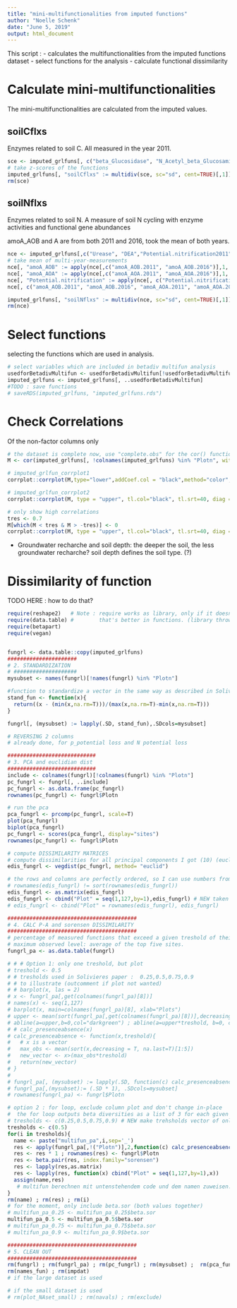 ```yaml
---
title: "mini-multifunctionalities from imputed functions"
author: "Noelle Schenk"
date: "June 5, 2019"
output: html_document
---
```

This script :
- calculates the multifunctionalities from the imputed functions dataset
- select functions for the analysis
- calculate functional dissimilarity


# Calculate mini-multifunctionalities
The mini-multifunctionalities are calculated from the imputed values.

## soilCflxs
Enzymes related to soil C. All measured in the year 2011.
```r
sce <- imputed_grlfuns[, c("beta_Glucosidase", "N_Acetyl_beta_Glucosaminidase", "Xylosidase")]
# take z-scores of the functions
imputed_grlfuns[, "soilCflxs" := multidiv(sce, sc="sd", cent=TRUE)[,1]]
rm(sce)
```

## soilNflxs
Enzymes related to soil N. A measure of soil N cycling with enzyme activities and functional gene abundances

amoA_AOB and A are from both 2011 and 2016, took the mean of both years.
```r
nce <- imputed_grlfuns[,c("Urease", "DEA","Potential.nitrification2011", "Potential.nitrification2014","nifH","amoA_AOB.2011","amoA_AOA.2011", "amoA_AOB.2016", "amoA_AOA.2016", "nxrA_NS", "16S_NB")]
# take mean of multi-year-measurements
nce[, "amoA_AOB" := apply(nce[,c("amoA_AOB.2011", "amoA_AOB.2016")],1, mean)]
nce[, "amoA_AOA" := apply(nce[,c("amoA_AOA.2011", "amoA_AOA.2016")],1, mean)]
nce[, "Potential.nitrification" := apply(nce[, c("Potential.nitrification2014", "Potential.nitrification2011")], 1, mean)]
nce[, c("amoA_AOB.2011", "amoA_AOB.2016", "amoA_AOA.2011", "amoA_AOA.2016", "Potential.nitrification2014", "Potential.nitrification2011") := NULL]

imputed_grlfuns[, "soilNflxs" := multidiv(nce, sc="sd", cent=TRUE)[,1]]
rm(nce)
```


# Select functions
selecting the functions which are used in analysis.
```r
# select variables which are included in betadiv multifun analysis
usedforBetadivMultifun <- usedforBetadivMultifun[!usedforBetadivMultifun == "Plot"]
imputed_grlfuns <- imputed_grlfuns[, ..usedforBetadivMultifun]
#TODO : save functions
# saveRDS(imputed_grlfuns, "imputed_grlfuns.rds")
```


# Check Correlations
Of the non-factor columns only
```r
# the dataset is complete now, use "complete.obs" for the cor() function now
M <- cor(imputed_grlfuns[, !colnames(imputed_grlfuns) %in% "Plotn", with=F], use="complete.obs")

# imputed_grlfun_corrplot1
corrplot::corrplot(M,type="lower",addCoef.col = "black",method="color",diag=F, tl.srt=1, tl.col="black", mar=c(0,0,0,0), number.cex=0.6)

# imputed_grlfun_corrplot2
corrplot::corrplot(M, type = "upper", tl.col="black", tl.srt=40, diag = F)

# only show high correlations
tres <- 0.7
M[which(M < tres & M > -tres)] <- 0
corrplot::corrplot(M, type = "upper", tl.col="black", tl.srt=40, diag = F)
```
- Groundwater recharche and soil depth: the deeper the soil, the less groundwater recharche? soil depth defines the soil type. (?)


# Dissimilarity of function

TODO HERE : how to do that?

```r
require(reshape2)   # Note : require works as library, only if it doesn't work, it outputs a warning and not an error.
require(data.table) #        that's better in functions. (library throws an error)
require(betapart)
require(vegan)


fungrl <- data.table::copy(imputed_grlfuns)
######################
# 2. STANDARDIZATION
# ####################
mysubset <- names(fungrl)[!names(fungrl) %in% "Plotn"]

#function to standardize a vector in the same way as described in Solivieres 2016
stand_fun <- function(x){
  return((x - (min(x,na.rm=T)))/(max(x,na.rm=T)-min(x,na.rm=T)))
}

fungrl[, (mysubset) := lapply(.SD, stand_fun),.SDcols=mysubset]

# REVERSING 2 columns
# already done, for p_potential loss and N potential loss

############################
# 3. PCA and euclidian dist
############################
include <- colnames(fungrl)[!colnames(fungrl) %in% "Plotn"]
pc_fungrl <- fungrl[, ..include]
pc_fungrl <- as.data.frame(pc_fungrl)
rownames(pc_fungrl) <- fungrl$Plotn

# run the pca
pca_fungrl <- prcomp(pc_fungrl, scale=T)
plot(pca_fungrl)
biplot(pca_fungrl)
pc_fungrl <- scores(pca_fungrl, display="sites")
rownames(pc_fungrl) <- fungrl$Plotn

# compute DISSIMILARITY MATRICES
# compute dissimilarities for all principal components I got (10) (euclidian distance)
edis_fungrl <- vegdist(pc_fungrl, method= "euclid")

# the rows and columns are perfectly ordered, so I can use numbers from 1 to 130 as plot IDs.
# rownames(edis_fungrl) != sort(rownames(edis_fungrl))
edis_fungrl <- as.matrix(edis_fungrl)
edis_fungrl <- cbind("Plot" = seq(1,127,by=1),edis_fungrl) # NEW taken out and replaced by next column
# edis_fungrl <- cbind("Plot" = rownames(edis_fungrl), edis_fungrl)

#########################################
# 4. CALC P-A and sorensen DISSIMILARITY
#########################################
# percentage of measured functions that exceed a given treshold of their maximum observed level across all study sites.
# maximum observed level: average of the top five sites.
fungrl_pa <- as.data.table(fungrl)

# # # Option 1: only one treshold, but plot
# treshold <- 0.5
# # tresholds used in Solivieres paper :  0.25,0.5,0.75,0.9
# # to illustrate (outcomment if plot not wanted)
# # barplot(x, las = 2)
# x <- fungrl_pa[,get(colnames(fungrl_pa)[8])]
# names(x) <- seq(1,127)
# barplot(x, main=colnames(fungrl_pa)[8], xlab="Plots")
# upper <- mean(sort(fungrl_pa[,get(colnames(fungrl_pa)[8])],decreasing = T, na.last=T)[1:5])
# abline(a=upper,b=0,col="darkgreen") ; abline(a=upper*treshold, b=0, col="red")
# # calc_presenceabsence(x)
# calc_presenceabsence <- function(x,treshold){
#   # x is a vector
#   max_obs <- mean(sort(x,decreasing = T, na.last=T)[1:5])
#   new_vector <- x>(max_obs*treshold)
#   return(new_vector)
# }
# 
# fungrl_pa[, (mysubset) := lapply(.SD, function(c) calc_presenceabsence(c, treshold=treshold)),.SDcols=mysubset]
# fungrl_pa[,(mysubset):= (.SD * 1), .SDcols=mysubset]
# rownames(fungrl_pa) <- fungrl$Plotn

# option 2 : for loop, exclude column plot and don't change in-place
#  the for loop outputs beta diversities as a list of 3 for each given treshold value.
# tresholds <- c(0.25,0.5,0.75,0.9) # NEW make trehsholds vector of only one treshold
tresholds <- c(0.5)
for(i in tresholds){
  name <- paste("multifun_pa",i,sep='_')
  res <- apply(fungrl_pa[,!("Plotn")],2,function(c) calc_presenceabsence(c,treshold=i))
  res <- res * 1 ; rownames(res) <- fungrl$Plotn
  res <- beta.pair(res, index.family="sorensen")
  res <- lapply(res,as.matrix)
  res <- lapply(res, function(x) cbind("Plot" = seq(1,127,by=1),x))
  assign(name,res)
   # multifun berechnen mit untenstehendem code und dem namen zuweisen.
}
rm(name) ; rm(res) ; rm(i)
# for the moment, only include beta.sor (both values together)
# multifun_pa_0.25 <- multifun_pa_0.25$beta.sor
multifun_pa_0.5 <- multifun_pa_0.5$beta.sor
# multifun_pa_0.75 <- multifun_pa_0.75$beta.sor
# multifun_pa_0.9 <- multifun_pa_0.9$beta.sor

#########################################
# 5. CLEAN OUT
#########################################
rm(fungrl) ; rm(fungrl_pa) ; rm(pc_fungrl) ; rm(mysubset) ;  rm(pca_fungrl) ; rm(plot_NAset) ; rm(tresholds)
rm(names_fun) ; rm(impdat)
# if the large dataset is used

# if the small dataset is used
# rm(plot_NAset_small) ; rm(navals) ; rm(exclude)

```
